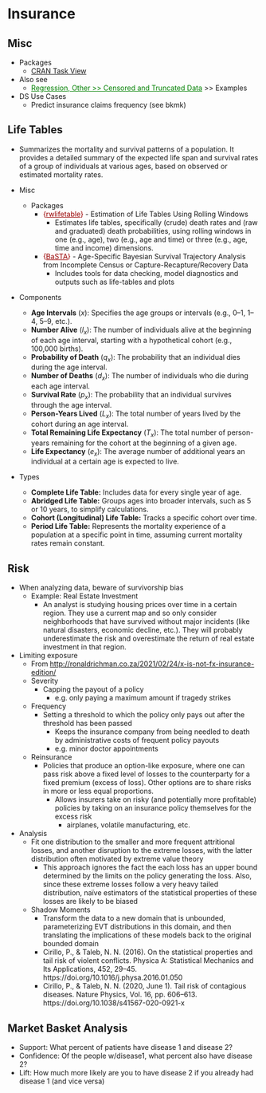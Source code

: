 # Insurance {#sec-insur .unnumbered}

## Misc {#sec-insur-misc .unnumbered}

-   Packages
    -   [CRAN Task View](https://cran.r-project.org/web/views/ActuarialScience.html)
-   Also see
    -   [Regression, Other \>\> Censored and Truncated Data](https://ercbk.github.io/Data-Science-Notebook/qmd/regression-other.html#sec-reg-other-censtrunc){style="color: green"} \>\> Examples
-   DS Use Cases
    -   Predict insurance claims frequency (see bkmk)

## Life Tables {#sec-insur-life .unnumbered}

-   Summarizes the mortality and survival patterns of a population. It provides a detailed summary of the expected life span and survival rates of a group of individuals at various ages, based on observed or estimated mortality rates.

-   Misc

    -   Packages
        -   [{]{style="color: #990000"}[rwlifetable](https://cran.r-project.org/web/packages/rwlifetable/index.html){style="color: #990000"}[}]{style="color: #990000"} - Estimation of Life Tables Using Rolling Windows
            -   Estimates life tables, specifically (crude) death rates and (raw and graduated) death probabilities, using rolling windows in one (e.g., age), two (e.g., age and time) or three (e.g., age, time and income) dimensions.
        -   [{]{style="color: #990000"}[BaSTA](https://cran.r-project.org/web//packages//BaSTA/index.html){style="color: #990000"}[}]{style="color: #990000"} - Age-Specific Bayesian Survival Trajectory Analysis from Incomplete Census or Capture-Recapture/Recovery Data
            -   Includes tools for data checking, model diagnostics and outputs such as life-tables and plots

-   Components

    -   **Age Intervals** ($x$): Specifies the age groups or intervals (e.g., 0–1, 1–4, 5–9, etc.).
    -   **Number Alive** ($l_x$): The number of individuals alive at the beginning of each age interval, starting with a hypothetical cohort (e.g., 100,000 births).
    -   **Probability of Death** ($q_x$): The probability that an individual dies during the age interval.
    -   **Number of Deaths** ($d_x$): The number of individuals who die during each age interval.
    -   **Survival Rate** ($p_x$): The probability that an individual survives through the age interval.
    -   **Person-Years Lived** ($L_x$): The total number of years lived by the cohort during an age interval.
    -   **Total Remaining Life Expectancy** ($T_x$): The total number of person-years remaining for the cohort at the beginning of a given age.
    -   **Life Expectancy** ($e_x$): The average number of additional years an individual at a certain age is expected to live.

-   Types

    -   **Complete Life Table:** Includes data for every single year of age.
    -   **Abridged Life Table:** Groups ages into broader intervals, such as 5 or 10 years, to simplify calculations.
    -   **Cohort (Longitudinal) Life Table:** Tracks a specific cohort over time.
    -   **Period Life Table:** Represents the mortality experience of a population at a specific point in time, assuming current mortality rates remain constant.

## Risk {#sec-insur-risk .unnumbered}

-   When analyzing data, beware of survivorship bias
    -   Example: Real Estate Investment
        -   An analyst is studying housing prices over time in a certain region. They use a current map and so only consider neighborhoods that have survived without major incidents (like natural disasters, economic decline, etc.). They will probably underestimate the risk and overestimate the return of real estate investment in that region.
-   Limiting exposure
    -   From <http://ronaldrichman.co.za/2021/02/24/x-is-not-fx-insurance-edition/>
    -   Severity
        -   Capping the payout of a policy
            -   e.g. only paying a maximum amount if tragedy strikes
    -   Frequency
        -   Setting a threshold to which the policy only pays out after the threshold has been passed
            -   Keeps the insurance company from being needled to death by administrative costs of frequent policy payouts
            -   e.g. minor doctor appointments
    -   Reinsurance
        -   Policies that produce an option-like exposure, where one can pass risk above a fixed level of losses to the counterparty for a fixed premium (excess of loss). Other options are to share risks in more or less equal proportions.
            -   Allows insurers take on risky (and potentially more profitable) policies by taking on an insurance policy themselves for the excess risk
                -   airplanes, volatile manufacturing, etc.
-   Analysis
    -   Fit one distribution to the smaller and more frequent attritional losses, and another disruption to the extreme losses, with the latter distribution often motivated by extreme value theory
        -   This approach ignores the fact the each loss has an upper bound determined by the limits on the policy generating the loss. Also, since these extreme losses follow a very heavy tailed distribution, naïve estimators of the statistical properties of these losses are likely to be biased
    -   Shadow Moments
        -   Transform the data to a new domain that is unbounded, parameterizing EVT distributions in this domain, and then translating the implications of these models back to the original bounded domain
        -   Cirillo, P., & Taleb, N. N. (2016). On the statistical properties and tail risk of violent conflicts. Physica A: Statistical Mechanics and Its Applications, 452, 29--45. https://doi.org/10.1016/j.physa.2016.01.050
        -   Cirillo, P., & Taleb, N. N. (2020, June 1). Tail risk of contagious diseases. Nature Physics, Vol. 16, pp. 606--613. https://doi.org/10.1038/s41567-020-0921-x

## Market Basket Analysis {#sec-insur-mba .unnumbered}

-   Support: What percent of patients have disease 1 and disease 2?
-   Confidence: Of the people w/disease1, what percent also have disease 2?
-   Lift: How much more likely are you to have disease 2 if you already had disease 1 (and vice versa)
